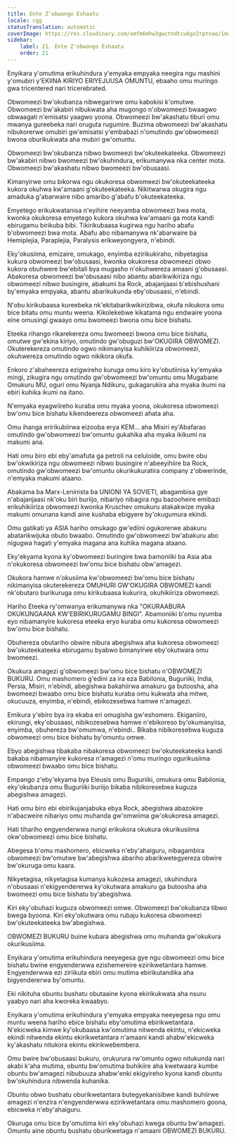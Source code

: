 ```yaml
---
title: Ente Z'obwongo Eshaatu
locale: cgg
statusTranslation: automatic
coverImage: https://res.cloudinary.com/xmfm6mhw3gwctndtcubgx2rptnae/image/upload/v1740337243/small_cover_educacion_fundamental_a051170f1c.webp
sidebar:
    label: 21. Ente Z'obwongo Eshaatu
    order: 21
---
```

Enyikara y'omutima erikuhindura y'emyaka empyaka neegira ngu mashini y'omubiri y'EKIINA KIRIYO ERIYEJUUSA OMUNTU, ebaaho omu muringo gwa tricentered nari tricerebrated.

Obwomeezi bw'okubanza nibwegarirwe omu kabokisi k'omutwe. Obwomeezi bw'akabiri nibukwata aha mugongo n'obwomeezi bwaagwo obwaagati n'emisatsi yaagwo yoona. Obwomeezi bw'akashatu tiburi omu mwanya gureebeka nari oruguta rugumire. Buzima obwomeezi bw'akashatu nibukorerwe omubiri gw'emisatsi y'embabazi n'omutindo gw'obwomeezi bwona oburikukwata aha mubiri gw'omuntu.

Obwomeezi bw'okubanza nibwo bwomeezi bw'okuteekateeka. Obwomeezi bw'akabiri nibwo bwomeezi bw'okuhindura, erikumanywa nka center mota. Obwomeezi bw'akashatu nibwo bwomeezi bw'obusaasi.

Kimanyirwe omu bikorwa ngu okukoresa obwomeezi bw'okuteekateeka kukora okuhwa kw'amaani g'okuteekateeka. Nikitwarwa okugira ngu amaduka g'abarwaire nibo amaribo g'abafu b'okuteekateeka.

Emyetego erikukwatanisa n'eyihire neeyamba obwomeezi bwa mota, kwonka okukoresa emyetego kukora okuhwa kw'amaani ga mota kandi ebirugamu birikuba bibi. Tikirikubaasa kugirwa ngu hariho abafu b'obwomeezi bwa mota. Abafu abo nibamanywa nk'abarwaire ba Hemiplejia, Paraplejia, Paralysis erikweyongyera, n'ebindi.

Eky'okusiima, emizaire, omukago, enyimba ezirikukiraho, nibyetagisa kukura obwomeezi bw'obusaasi, kwonka okukoresa obwomeezi obwo kukora obuhwere bw'ebitali bya mugasho n'okuhwereza amaani g'obusaasi. Abakoresa obwomeezi bw'obusaasi nibo abantu abarikwikiriza ngu obwomeezi nibwo busingire, abakumi ba Rock, abajanjaasi b'ebishushani by'emyaka empyaka, abantu abarikukunda eby'obusaasi, n'ebindi.

N'obu kirikubaasa kureebeka nk'ekitabarikwikirizibwa, okufa nikukora omu bice bitatu omu muntu weena. Kikolekebwe kikatama ngu endwaire yoona eine omusingi gwaayo omu bwomeezi bwona omu bice bishatu.

Eteeka rihango rikarekereza omu bwomeezi bwona omu bice bishatu, omutwe gw'ekina kiriyo, omutindo gw'obuguzi bw'OKUGIRA OBWOMEZI. Okuterekereza omutindo ogwo nikimanyisa kuhikiiriza obwomeezi, okuhwereza omutindo ogwo nikikora okufa.

Enkoro z'abaheereza ezigwireho kuruga omu kiro ky'obutiinisa ky'emyaka mingi, zikugira ngu omutindo gw'obwomeezi bw'omuntu omu Mugabane Omukuru MU, oguri omu Nyanja Ndikuru, gukagarukira aha myaka ikumi na ebiri kuhika ikumi na itano.

N'emyaka eyagwiireho kuraba omu myaka yoona, okukoresa obwomeezi bw'omu bice bishatu kikendeereza obwomeezi ahata aha.

Omu ihanga eririkubiirwa eizooba erya KEM... aha Misiri ey'Abafarao omutindo gw'obwomeezi bw'omuntu gukahika aha myaka ikikumi na makumi ana.

Hati omu biro ebi eby'amafuta ga petroli na celuloide, omu bwire obu bw'okwikiriza ngu obwomeezi nibwo busingire n'abeeyihiire ba Rock, omutindo gw'obwomeezi bw'omuntu okurikukuratira company z'obwerinde, n'emyaka makumi ataano.

Abakama ba Marx-Leninista ba UNIONI YA SOVIETI, abagambisa gye n'abajanjaasi nk'oku biri buriijo, nibariyo nibagira ngu bazooheire emibazi erikuhikiiriza obwomeezi kwonka Kruschev omukuru atakakwize myaka makumi omunana kandi aine kushaba ebigyere by'okugumura ekindi.

Omu gatikati ya ASIA hariho omukago gw'ediini ogukorerwe abakuru abatarikwijuka obuto bwaabo. Omutindo gw'obwomeezi bw'abakuru abo nigugwa hagati y'emyaka magana ana kuhika magana ataano.

Eky'ekyama kyona ky'obwomeezi buringire bwa bamoniiki ba Asia aba n'okukoresa obwomeezi bw'omu bice bishatu obw'amagezi.

Okukora hamwe n'okusiima kw'obwomeezi bw'omu bice bishatu nikimanyisa okuterekereza OMUHURI GW'OKUGIRA OBWOMEZI kandi nk'obutaro burikuruga omu kirikubaasa kukurira, okuhikiiriza obwomeezi.

Hariho Eteeka ry'omwanya erikumanywa nka "OKURAABURA OKUKUNGAANA KW'EBIRIKURUGAMU BINGI". Abamoniiki b'omu nyumba eyo nibamanyire kukoresa eteeka eryo kuraba omu kukoresa obwomeezi bw'omu bice bishatu.

Obuhereza obutariho obwire nibura abegishwa aha kukoresa obwomeezi bw'okuteekateeka ebirugamu byabwo bimanyirwe eby'okutwara omu bwomeezi.

Okukura amagezi g'obwomeezi bw'omu bice bishatu n'OBWOMEZI BUKURU. Omu mashomero g'edini za ira eza Babilonia, Buguriiki, India, Persia, Misiri, n'ebindi, abegishwa bakahiirwa amakuru ga butoosha, aha bwomeezi bwaabo omu bice bishatu kuraba omu kukwata aha mitwe, okucuuza, enyimba, n'ebindi, ebikozesebwa hamwe n'amagezi.

Emikura y'ebiro bya ira ekaba eri omugisha gw'eshomero. Ekiganiiro, ekirungi, eky'obusaasi, nibikozesebwa hamwe n'ebikoreso by'okumanyiisa, enyimba, obuhereza bw'omumwa, n'ebindi.. Bikaba nibikoresebwa kuguza obwomeezi omu bice bishatu by'omuntu omwe.

Ebyo abegishwa tibakaba nibakoresa obwomeezi bw'okuteekateeka kandi bakaba nibamanyire kukoresa n'amagezi n'omu muringo ogurikusiima obwomeezi bwaabo omu bice bishatu.

Empango z'eby'ekyama bya Eleusis omu Buguriiki, omukura omu Babilonia, eky'okubanza omu Buguriiki buriijo bikaba nibikoresebwa kuguza abegishwa amagezi.

Hati omu biro ebi ebirikujanjabuka ebya Rock, abegishwa abazokire n'abacweire nibariyo omu muhanda gw'omwiima gw'okukoresa amagezi.

Hati tihariho engyenderwwa nungi erikukora okukura okurikusiima okw'obwomeezi omu bice bishatu.

Abegesa b'omu mashomero, ebicweka n'eby'ahaiguru, nibagambira obwomeezi bw'omutwe bw'abegishwa abariho abarikwetegyereza obwire bw'okuruga omu kaara.

Nikyetagisa, nikyetagisa kumanya kukozesa amagezi, okuhindura n'obusaasi n'ekigyendererwa ky'okutwara amakuru ga butoosha aha bwomeezi omu bice bishatu by'abegishwa.

Kiri eky'obuhazi kuguza obwomeezi omwe. Obwomeezi bw'okubanza tibwo bwega byoona. Kiri eky'okutwara omu rubaju kukoresa obwomeezi bw'okuteekateeka bw'abegishwa.

OBWOMEZI BUKURU buine kubara abegishwa omu muhanda gw'okukura okurikusiima.

Enyikara y'omutima erikuhindura neeyegesa gye ngu obwomeezi omu bice bishatu bwine engyenderwwa ezishemereire ezirikwetantara hamwe. Engyenderwwa ezi ziriikuta ebiri omu mutima ebirikutandika aha bigyendererwa by'omuntu.

Eki nikituha obuntu bushatu obutaaine kyona ekirikukwata aha nsuru yaabyo nari aha kworeka kwaabyo.

Enyikara y'omutima erikuhindura y'emyaka empyaka neeyegesa ngu omu muntu weena hariho ebice bishatu eby'omutima ebirikwetantara. N'ekicweka kimwe ky'okubaasa kw'omutima nitwenda ekintu, n'ekicweka ekindi nitwenda ekintu ekirikwetantara n'amaani kandi ahabw'ekicweka ky'akashatu nitukora ekintu ekirikwebembera.

Omu bwire bw'obusaasi bukuru, orukurura rw'omuntu ogwo nitukunda nari akabi k'aha mutima, obuntu bw'omutima buhikiire aha kwetwaara kumbe obuntu bw'amagezi nibubuuza ahabw'enki ekigyireho kyona kandi obuntu bw'okuhindura nibwenda kuhanika.

Obuntu obwo bushatu oburikwetantara butegyekanisibwe kandi buhiirwe amagezi n'enzira n'engyenderwwa ezirikwetantara omu mashomero goona, ebicweka n'eby'ahaiguru.

Okuruga omu bice by'omutima kiri eky'obuhazi kwega obuntu bw'amagezi. Omuntu aine obuntu bushatu oburikwetaga n'amaani OBWOMEZI BUKURU.

